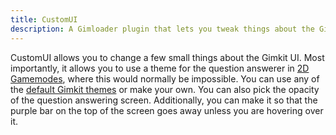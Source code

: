 ```yaml
---
title: CustomUI
description: A Gimloader plugin that lets you tweak things about the Gimkit UI
---
```



CustomUI allows you to change a few small things about the Gimkit UI. Most importantly, it allows you to use a theme for the question answerer in [2D Gamemodes](https://gimkit.wiki/wiki/Gamemodes#2D_Gamemodes), where this would normally be impossible. You can use any of the [default Gimkit themes](https://gimkit.wiki/wiki/Tycoon#Themes) or make your own. You can also pick the opacity of the question answering screen. Additionally, you can make it so that the purple bar on the top of the screen goes away unless you are hovering over it.

<ButtonInstall client:only="svelte" name="CustomUI" url="https://raw.githubusercontent.com/TheLazySquid/Gimloader/main/plugins/CustomUI/build/CustomUI.js" />